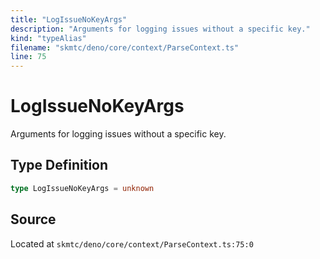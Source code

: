 ```yaml
---
title: "LogIssueNoKeyArgs"
description: "Arguments for logging issues without a specific key."
kind: "typeAlias"
filename: "skmtc/deno/core/context/ParseContext.ts"
line: 75
---
```


# LogIssueNoKeyArgs

Arguments for logging issues without a specific key.

## Type Definition

```typescript
type LogIssueNoKeyArgs = unknown
```

## Source

Located at `skmtc/deno/core/context/ParseContext.ts:75:0`
